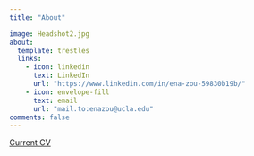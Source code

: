 ```yaml
---
title: "About"

image: Headshot2.jpg
about:
  template: trestles
  links:
    - icon: linkedin
      text: LinkedIn
      url: "https://www.linkedin.com/in/ena-zou-59830b19b/"
    - icon: envelope-fill
      text: email
      url: "mail.to:enazou@ucla.edu"
comments: false
---
```


[Current CV](EZresume24.pdf "CV")